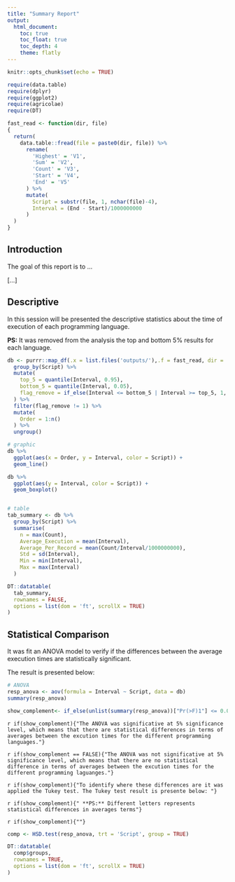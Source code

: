 ```yaml
---
title: "Summary Report"
output: 
  html_document:
    toc: true
    toc_float: true
    toc_depth: 4
    theme: flatly
---
```


```r
knitr::opts_chunk$set(echo = TRUE)
```


```r
require(data.table)
require(dplyr)
require(ggplot2)
require(agricolae)
require(DT)

fast_read <- function(dir, file)
{
  return(
    data.table::fread(file = paste0(dir, file)) %>% 
      rename(
        'Highest' = 'V1',
        'Sum' = 'V2',
        'Count' = 'V3',
        'Start' = 'V4',
        'End' = 'V5'
      ) %>%
      mutate(
        Script = substr(file, 1, nchar(file)-4),
        Interval = (End - Start)/1000000000
      )
  )
}

```


## Introduction

The goal of this report is to ...

[...]

## Descriptive

In this session will be presented the descriptive statistics about the time of execution of each programming language. 

**PS:** It was removed from the analysis the top and bottom 5% results for each language.

```r
db <- purrr::map_df(.x = list.files('outputs/'),.f = fast_read, dir = 'outputs/') %>%
  group_by(Script) %>%
  mutate(
    top_5 = quantile(Interval, 0.95),
    bottom_5 = quantile(Interval, 0.05),
    flag_remove = if_else(Interval <= bottom_5 | Interval >= top_5, 1, 0)
  ) %>%
  filter(flag_remove != 1) %>%
  mutate(
    Order = 1:n()
  ) %>%
  ungroup()
```


```r
# graphic
db %>%
  ggplot(aes(x = Order, y = Interval, color = Script)) +
  geom_line()

db %>%
  ggplot(aes(y = Interval, color = Script)) +
  geom_boxplot()



```

```r
# table
tab_summary <- db %>%
  group_by(Script) %>%
  summarise(
    n = max(Count),
    Average_Execution = mean(Interval),
    Average_Per_Record = mean(Count/Interval/1000000000),
    Std = sd(Interval),
    Min = min(Interval),
    Max = max(Interval)
  )

DT::datatable(
  tab_summary,
  rownames = FALSE,
  options = list(dom = 'ft', scrollX = TRUE)
)

```



## Statistical Comparison

It was fit an ANOVA model to verify if the differences between the average execution times are statistically significant. 

The result is presented below:


```r

# ANOVA
resp_anova <- aov(formula = Interval ~ Script, data = db)
summary(resp_anova)

show_complement<- if_else(unlist(summary(resp_anova))["Pr(>F)1"] <= 0.05, TRUE, FALSE)

```

`r if(show_complement){"The ANOVA was significative at 5% significance level, which means that there are statistical differences in terms of averages between the excution times for the different programming languages."}`

`r if(show_complement == FALSE){"The ANOVA was not significative at 5% significance level, which means that there are no statistical difference in terms of averages between the excution times for the different programming laguanges."}`

`r if(show_complement){"To identify where these differences are it was applied the Tukey test. The Tukey test result is presente below: "}`

`r if(show_complement){" **PS:** Different letters represents statistical differences in averages terms"}`

`r if(show_complement){""}`

```r

comp <- HSD.test(resp_anova, trt = 'Script', group = TRUE)

DT::datatable(
  comp$groups,
  rownames = TRUE,
  options = list(dom = 'ft', scrollX = TRUE)
)

```


